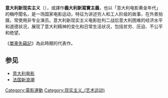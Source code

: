 {{noteTA
|1=zh-cn:偷自行车的人;zh-tw:單車失竊記;zh-hk:單車竊賊;
|2=zh-cn:现实主义; zh-hk:現實主義; zh-tw:寫實主義;
}}

{{Infobox Film Movement
| name           = 義大利新寫實主義
| image          = 
| image_size     =
| caption        = 
| yearsactive    = 1945年–1951年
| country        = [[意大利|意大利]]
| majorfigures   = [[羅伯托·羅塞里尼|羅伯托·羅塞里尼]]、[[維多里奧·狄西嘉|維多里奧·狄西嘉]]、[[Cesare_Zavattini|Cesare Zavattini]]、[[盧奇諾·維斯孔蒂|盧奇諾·維斯孔蒂]]、[[Giuseppe_De_Santis|Giuseppe De Santis]]、[[Suso_Cecchi_d'Amico|Suso Cecchi d'Amico]]、[[费德里柯·费里尼|费德里柯·费里尼]]
| influences     = {{tsl|en|Poetic realism|詩意現實主義}}、[[共产主义|共产主义]]、[[基督教人文主义|基督教人文主义]]
| influenced     = [[法國新浪潮|法國新浪潮]]、[[Cinema_Novo|Cinema Novo]]
}}
'''意大利新现实主义'''（{{lang-it|'''Neorealismo'''}}），或譯作'''義大利新寫實主義'''，也以「意大利电影黄金年代」的稱呼聞名，是一场国家电影运动，特征为讲述穷人和工人阶级的故事，在外景拍摄，常使用非专业演员。意大利新现实主义电影批判二战后意大利困难的经济水平和道德状况，展现了意大利精神的变化和日常生活状况，包括贫穷、压迫、不公平和绝望。

《[[單車失竊記|單車失竊記]]》為此時期的代表作。

== 参见 ==
* [[意大利电影|意大利电影]]
* [[法国新浪潮|法国新浪潮]]

[[Category:電影運動|Category:電影運動]]
[[Category:现实主义_(艺术运动)|Category:现实主义_(艺术运动)]]